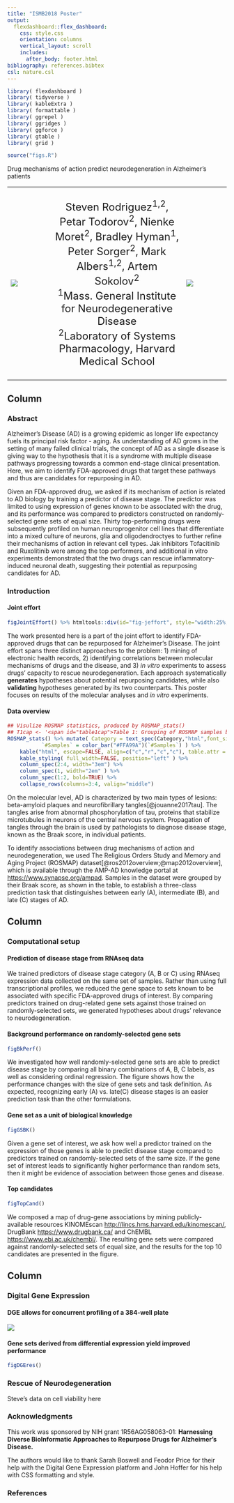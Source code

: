 ```yaml
---
title: "ISMB2018 Poster"
output:
  flexdashboard::flex_dashboard:
    css: style.css
    orientation: columns
    vertical_layout: scroll
    includes:
      after_body: footer.html
bibliography: references.bibtex
csl: nature.csl
---
```


```r
library( flexdashboard )
library( tidyverse )
library( kableExtra )
library( formattable )
library( ggrepel )
library( ggridges )
library( ggforce )
library( gtable )
library( grid )

source("figs.R")
```

<p id="title">Drug mechanisms of action predict neurodegeneration in Alzheimer's patients</p>
<table style="width:100%"><tr>
<td style="width:20%;"><img src="img/mgh.svg" id="logo-left" /></td>
<td><p style="text-align:center;font-size:150%">
Steven Rodriguez<sup>1,2</sup>, Petar Todorov<sup>2</sup>, Nienke Moret<sup>2</sup>, Bradley Hyman<sup>1</sup>, Peter Sorger<sup>2</sup>, Mark Albers<sup>1,2</sup>, Artem Sokolov<sup>2</sup>  
<sup>1</sup>Mass. General Institute for Neurodegenerative Disease  
<sup>2</sup>Laboratory of Systems Pharmacology, Harvard Medical School
</p></td>
<td style="width:20%"><img src="img/hms.svg" id="logo-right" /></td>
</tr></table>

Column {data-width=33%}
-----------------------------------------------------------------------

### Abstract

Alzheimer's Disease (AD) is a growing epidemic as longer life expectancy fuels its principal risk factor - aging. As understanding of AD grows in the setting of many failed clinical trials, the concept of AD as a single disease is giving way to the hypothesis that it is a syndrome with multiple disease pathways progressing towards a common end-stage clinical presentation. Here, we aim to identify FDA-approved drugs that target these pathways and thus are candidates for repurposing in AD.

Given an FDA-approved drug, we asked if its mechanism of action is related to AD biology by training a predictor of disease stage. The predictor was limited to using expression of genes known to be associated with the drug, and its performance was compared to predictors constructed on randomly-selected gene sets of equal size. Thirty top-performing drugs were subsequently profiled on human neuroprogenitor cell lines that differentiate into a mixed culture of neurons, glia and oligodendroctyes to further refine their mechanisms of action in relevant cell types. Jak inhibitors Tofacitinib and Ruxolitinib were among the top performers, and additional in vitro experiments demonstrated that the two drugs can rescue inflammatory-induced neuronal death, suggesting their potential as repurposing candidates for AD.

### Introduction

#### Joint effort

```r
figJointEffort() %>% htmltools::div(id="fig-jeffort", style="width:25%;height:auto;float:left;")
```

The work presented here is a part of the joint effort to identify FDA-approved drugs that can be repurposed for Alzheimer’s Disease. The joint effort spans three distinct approaches to the problem: 1) mining of electronic health records, 2) identifying correlations between molecular mechanisms of drugs and the disease, and 3) *in vitro* experiments to assess drugs’ capacity to rescue neurodegeneration. Each approach systematically **generates** hypotheses about potential repurposing candidates, while also **validating** hypotheses generated by its two counterparts. This poster focuses on results of the molecular analyses and *in vitro* experiments.

#### Data overview

```r
## Visulize ROSMAP statistics, produced by ROSMAP_stats()
## T1cap <- '<span id="table1cap">Table 1: Grouping of ROSMAP samples by their Braak score</span>'
ROSMAP_stats() %>% mutate( Category = text_spec(Category,"html",font_size="200%"),
           `#Samples` = color_bar("#FFA99A")(`#Samples`) ) %>%
    kable("html", escape=FALSE, align=c("c","r","c","c"), table.attr = 'id="rosmap"') %>%
    kable_styling( full_width=FALSE, position="left" ) %>%
    column_spec(2:4, width="3em") %>%
    column_spec(1, width="2em" ) %>%
    column_spec(1:2, bold=TRUE) %>%
    collapse_rows(columns=3:4, valign="middle")
```
On the molecular level, AD is characterized by two main types of lesions: beta-amyloid plaques and neurofibrillary tangles[@jouanne2017tau]. The tangles arise from abnormal phosphorylation of tau, proteins that stabilize microtubules in neurons of the central nervous system. Propagation of tangles through the brain is used by pathologists to diagnose disease stage, known as the Braak score, in individual patients. 

To identify associations between drug mechanisms of action and neurodegeneration, we used The Religious Orders Study and Memory and Aging Project (ROSMAP) dataset[@ros2012overview;@map2012overview], which is available through the AMP-AD knowledge portal at [https://www.synapse.org/ampad](https://www.synapse.org/ampad). Samples in the dataset were grouped by their Braak score, as shown in the table, to establish a three-class prediction task that distinguishes between early (A), intermediate (B), and late (C) stages of AD.

Column {data-width=34%}
-----------------------------------------------------------------------

### Computational setup

#### Prediction of disease stage from RNAseq data

We trained predictors of disease stage category (A, B or C) using RNAseq expression data collected on the same set of samples. Rather than using full transcriptional profiles, we reduced the gene space to sets known to be associated with specific FDA-approved drugs of interest. By comparing predictors trained on drug-related gene sets against those trained on randomly-selected sets, we generated hypotheses about drugs' relevance to neurodegeneration.

#### Background performance on randomly-selected gene sets

```r
figBkPerf()
```

We investigated how well randomly-selected gene sets are able to predict disease stage by comparing all binary combinations of A, B, C labels, as well as considering ordinal regression. The figure shows how the performance changes with the size of gene sets and task definition. As expected, recognizing early (A) vs. late(C) disease stages is an easier prediction task than the other formulations.

#### Gene set as a unit of biological knowledge

```r
figGSBK()
```

Given a gene set of interest, we ask how well a predictor trained on the expression of those genes is able to predict disease stage compared to predictors trained on randomly-selected sets of the same size. If the gene set of interest leads to significantly higher performance than random sets, then it might be evidence of association between those genes and disease.

#### Top candidates

```r
figTopCand()
```

We composed a map of drug-gene associations by mining publicly-available resources KINOMEscan [http://lincs.hms.harvard.edu/kinomescan/](http://lincs.hms.harvard.edu/kinomescan/), DrugBank [https://www.drugbank.ca/](https://www.drugbank.ca/) and ChEMBL [https://www.ebi.ac.uk/chembl/](https://www.ebi.ac.uk/chembl/). The resulting gene sets were compared against randomly-selected sets of equal size, and the results for the top 10 candidates are presented in the figure.

Column {data-width=33%}
-----------------------------------------------------------------------

### Digital Gene Expression

#### DGE allows for concurrent profiling of a 384-well plate

<img src="img/DGE.svg" />


#### Gene sets derived from differential expression yield improved performance

```r
figDGEres()
```

### Rescue of Neurodegeneration

Steve's data on cell viability here

### Acknowledgments

This work was sponsored by NIH grant 1R56AG058063-01: **Harnessing Diverse BioInformatic Approaches to Repurpose Drugs for Alzheimer’s Disease.**

The authors would like to thank Sarah Boswell and Feodor Price for their help with the Digital Gene Expression platform and John Hoffer for his help with CSS formatting and style.

### References


